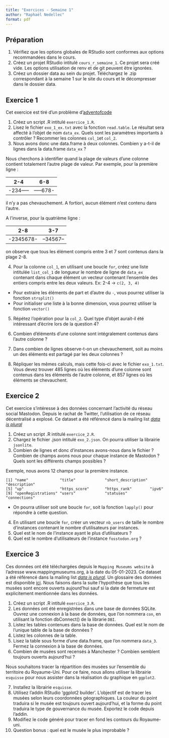 ```yaml
---
title: "Exercices - Semaine 1"
author: "Raphaël Nedellec"
format: pdf
---
```


## Préparation

1. Vérifiez que les options globales de RStudio sont conformes aux options recommandées dans le cours.
2. Créez un projet RStudio intitulé `cours_r_semaine_1`. Ce projet sera créé vide. Les options utilisation de renv et de git peuvent être ignorées.
3. Créez un dossier data au sein du projet. Téléchargez le .zip correspondant à la semaine 1 sur le site du cours et le décompresser dans le dossier data.

## Exercice 1


Cet exercice est tiré d'un problème d'[adventofcode](https://adventofcode.com/)

1. Créez un script .R intitulé `exercice_1.R`.
2. Lisez le fichier `exo_1_ex.txt` avec la fonction `read.table`. Le résultat sera affecté à l'objet de nom `data_ex`. Quels sont les paramètres importants à contrôler ? Recommer les colonnes `col_1`et `col_2`.
3. Nous avons donc une data.frame à deux colonnes. Combien y a-t-il de lignes dans la data.frame `data_ex` ?


Nous cherchons à identifier quand la plage de valeurs d'une colonne contient totalement l'autre plage de valeur. Par exemple, pour la première ligne :

| 2-4       | 6-8       |
|-----------|-----------|
| -234----- | -----678- |

il n'y a pas chevauchement. A fortiori, aucun élément n'est contenu dans l'autre.

A l'inverse, pour la quatrième ligne : 

| 2-8       | 3-7       |
|-----------|-----------|
| -2345678- | --34567-- |

on observe que tous les élément compris entre 3 et 7 sont contenus dans la plage 2-8.

4. Pour la colonne `col_1`, en utilisant une boucle `for`, créez une liste intitulée `list_col_1` de longueur le nombre de ligne de `data_ex` contenant dans chaque élément un vecteur contenant l'ensemble des entiers compris entre les deux valeurs. Ex: 2-4 -> `c(2, 3, 4)` 
  - Pour extraire les éléments de part et d'autre du `-`, vous pourrez utiliser la fonction `strsplit()`
  - Pour initialiser une liste à la bonne dimension, vous pourrez utiliser la fonction `vector()`

5. Répétez l'opération pour la `col_2`. Quel type d'objet aurait-il été intéressant d'écrire lors de la question 4?

6. Combien d'éléments d'une colonne sont intégralement contenus dans l'autre colonne ?

7. Dans combien de lignes observe-t-on un chevauchement, soit au moins un des éléments est partagé par les deux colonnes ?

8. Répliquer les mêmes calculs, mais cette fois-ci avec le fichier `exo_1.txt`. Vous devez trouver 485 lignes où les éléments d'une colonne sont contenus dans les éléments de l'autre colonne, et 857 lignes où les éléments se chevauchent.


## Exercice 2

Cet exercice s'intéresse à des données concernant l'activité du réseau social Mastodon. Depuis le rachat de Twitter, l'utilisation de ce réseau décentralisé a explosé. Ce dataset a été référencé dans la mailing list [*data is plural*](https://www.data-is-plural.com/)

1. Créez un script .R intitulé `exercice_2.R`.
2. Chargez le fichier .json intitulé `exo_2.json`. On pourra utiliser la librairie `jsonlite`.
3. Combien de lignes et donc d'instances avons-nous dans le fichier ? Combien de champs avons nous pour chaque instance de Mastodon ? Quels sont les différents champs possibles ?

Exemple, nous avons 12 champs pour la première instance.
```{}
[1] "name"              "title"             "short_description" "description"      
[5] "up"                "https_score"       "https_rank"        "ipv6"             
[9] "openRegistrations" "users"             "statuses"          "connections" 
```

  - On pourra utiliser soit une boucle `for`, soit la fonction `lapply()` pour répondre à cette question.

4. En utilisant une boucle `for`, créer un vecteur `nb_users` de taille le nombre d'instances contenant le nombre d'utilisateurs par instances.
5. Quel est le nom de l'instance ayant le plus d'utilisateurs ?
6. Quel est le nombre d'utilisateurs de l'instance `fosstodon.org` ?


## Exercice 3

Ces données ont été téléchargées depuis le `Mapping Museums website` à l'adresse www.mappingmuseums.org, à la date du 05-01-2023. Ce dataset a été référencé dans la mailing list [*data is plural*](https://www.data-is-plural.com/). Un glossaire des données est disponible [ici](https://museweb.dcs.bbk.ac.uk/glossary). Nous faisons dans la suite l'hypothèse que tous les musées sont encore ouverts aujourd'hui sauf si la date de fermeture est explicitement mentionnée dans les données.

1. Créez un script .R intitulé `exercice_3.R`.
2. Les données ont été enregistrées dans une base de données SQLite. Ouvrez une connexion à la base de données, que l'on nommera `con`, en utilisant la fonction dbConnect() de la librarie `DBI`.
3. Listez les tables contenues dans la base de données. Quel est le nom de l'unique table de la base de données ?
4. Listez les colonnes de la table.
5. Lisez la table sous forme d'une data.frame, que l'on nommera `data_3`. Fermez la connexion à la base de données.
6. Combien de musées sont recensés à Manchester ? Combien semblent toujours ouverts aujourd'hui ? 

Nous souhaitons tracer la répartition des musées sur l'ensemble du territoire du Royaume-Uni. Pour ce faire, nous allons utiliser la librairie `esquisse` pour nous assister dans la réalisation du graphique en `ggplot2`.

7. Installez la librairie `esquisse`.
8. Utilisez l'addin RStudio 'ggplot2 builder'. L'objectif est de tracer les musées selon leurs coordonnées géographiques. La couleur du point traduira si le musée est toujours ouvert aujourd'hui, et la forme du point traduira le type de gouvernance du musée. Exportez le code depuis l'addin.
9. Modifiez le code généré pour tracer en fond les contours du Royaume-uni.
10. Question bonus : quel est le musée le plus improbable ?